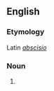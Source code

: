 ==English==

===Etymology===
Latin ''[[abscisio]]''

===Noun===
{{en-noun}}

#{{alternative spelling of|absicission}}